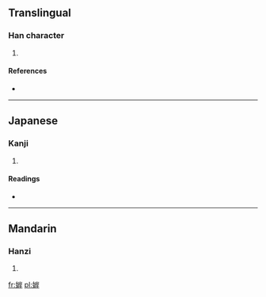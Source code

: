 ==Translingual==

===Han character===
{{Han char|rn=38|rad=女|as=08|sn=11|four=6244<sub>1</sub>|canj=女山一十 (VUMJ)}}

# {{defn|Han|sort=女08}}

====References====
* {{Han ref|kx=0265.180|dkj=06435|dj=0532.160|hdz=21058.090|uh=5A69|ud=23145|bh=D4E9|bd=54505}}

----

==Japanese==

===Kanji===
{{ja-kanji|grade=|rs=女08}}

# {{defn|lang=ja|sort=女08}}

====Readings====
* {{ja-readings|on=[[げん]] (gen), [[がん]] (gan), [[じゃく]] (jaku), [[がく]] (gaku)|kun=[[ととのう]] (totonou), [[みめよい]] (mimeyoi), [[むつつりする]] (mutsutsurisuru)}}

----

==Mandarin==

===Hanzi===
{{cmn-hanzi|pin=[[yàn]] ([[yan4]])|wg=yen<sup>4</sup>}}

# {{defn|lang=cmn|sort=女08}}

[[fr:婩]]
[[pl:婩]]
